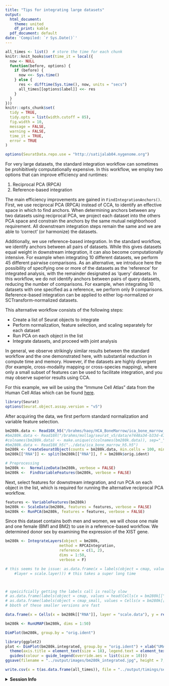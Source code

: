 ```yaml
---
title: "Tips for integrating large datasets"
output:
  html_document:
    theme: united
    df_print: kable
  pdf_document: default
date: 'Compiled: `r Sys.Date()`'
---
```


```r
all_times <- list()  # store the time for each chunk
knitr::knit_hooks$set(time_it = local({
  now <- NULL
  function(before, options) {
    if (before) {
      now <<- Sys.time()
    } else {
      res <- difftime(Sys.time(), now, units = "secs")
      all_times[[options$label]] <<- res
    }
  }
}))
knitr::opts_chunk$set(
  tidy = TRUE,
  tidy.opts = list(width.cutoff = 85),
  fig.width = 10,
  message = FALSE,
  warning = FALSE,
  time_it = TRUE,
  error = TRUE
)
```

```r
options(SeuratData.repo.use = "http://satijalab04.nygenome.org")
```

For very large datasets, the standard integration workflow can sometimes be prohibitively computationally expensive. In this workflow, we employ two options that can improve efficiency and runtimes:

1. Reciprocal PCA (RPCA)
2. Reference-based integration

The main efficiency improvements are gained in `FindIntegrationAnchors()`. First, we use reciprocal PCA (RPCA) instead of CCA, to identify an effective space in which to find anchors. When determining anchors between any two datasets using reciprocal PCA, we project each dataset into the others PCA space and constrain the anchors by the same mutual neighborhood requirement. All downstream integration steps remain the same and we are able to 'correct' (or harmonize) the datasets. 

Additionally, we use reference-based integration. In the standard workflow, we identify anchors between all pairs of datasets. While this gives datasets equal weight in downstream integration, it can also become computationally intensive. For example when integrating 10 different datasets, we perform 45 different pairwise comparisons. As an alternative, we introduce here the possibility of specifying one or more of the datasets as the 'reference' for integrated analysis, with the remainder designated as 'query' datasets. In this workflow, we do not identify anchors between pairs of query datasets, reducing the number of comparisons. For example, when integrating 10 datasets with one specified as a reference, we perform only 9 comparisons. Reference-based integration can be applied to either log-normalized or SCTransform-normalized datasets.

This alternative workflow consists of the following steps:

* Create a list of Seurat objects to integrate
* Perform normalization, feature selection, and scaling separately for each dataset
* Run PCA on each object in the list
* Integrate datasets, and proceed with joint analysis

In general, we observe strikingly similar results between the standard workflow and the one demonstrated here, with substantial reduction in compute time and memory. However, if the datasets are highly divergent (for example, cross-modality mapping or cross-species mapping), where only a small subset of features can be used to facilitate integration, and you may observe superior results using CCA.

For this example, we will be using the "Immune Cell Atlas" data from the Human Cell Atlas which can be found [here](https://data.humancellatlas.org/explore/projects?filter=%5B%7B%22facetName%22:%22organ%22,%22terms%22:%5B%22immune%20system%22%5D%7D%5D&catalog=dcp1). 

```r
library(Seurat)
options(Seurat.object.assay.version = "v5")
```

After acquiring the data, we first perform standard normalization and variable feature selection. 

```r

bm280k.data <- Read10X_h5("/brahms/haoy/HCA_BoneMarrow/ica_bone_marrow_h5.h5")
#bm280k.data <- Read10X("/brahms/mollag/seurat_v5/data/e7448a34-b33d-41de-b422-4c09bfeba96b.mtx/")
#colnames(bm280k.data) <- make.unique(c(colnames(bm280k.data)), sep="_")
#bm280k.data <- Read10X_h5("../data/ica_bone_marrow_h5.h5")
bm280k <- CreateSeuratObject(counts = bm280k.data, min.cells = 100, min.features = 500)
bm280k[["RNA"]] <- split(bm280k[["RNA"]], f = bm280k$orig.ident)

# Preprocessing
bm280k <-  NormalizeData(bm280k, verbose = FALSE)
bm280k <-  FindVariableFeatures(bm280k, verbose = FALSE)
```

Next, select features for downstream integration, and run PCA on each object in the list, which is required for running the alternative reciprocal PCA workflow.

```r
features <- VariableFeatures(bm280k)
bm280k <- ScaleData(bm280k, features = features, verbose = FALSE)
bm280k <- RunPCA(bm280k, features = features, verbose = FALSE)

```

Since this dataset contains both men and women, we will chose one male and one female (BM1 and BM2) to use in a reference-based workflow. We determined donor sex by examining the expression of the XIST gene. 

```r
bm280k <- IntegrateLayers(object = bm280k, 
                        method = RPCAIntegration,
                        reference = c(1, 2),
                        dims = 1:50,
                        verbose = F)

# this seems to be issue: as.data.frame(x = labels(object = cmap, values = Cells(x = object[[assay]], 
    #layer = scale.layer))) # this takes a super long time



# speicifcially getting the labels call is really slow 
# as.data.frame(labels(object = cmap, values = head(Cells(x = bm280k[["RNA"]], layer = "scale.data"))))
# as.data.frame(labels(object = cmap_small, values = Cells(x = bm280k[["RNA"]], layer = "scale.data")))
# bboth of these smaller versions are fast

data.frame(x = Cells(x = bm280k[["RNA"]], layer = "scale.data"), y = rep("scale.data", length(Cells(x = bm280k[["RNA"]], layer = "scale.data"))))
```


```r
bm280k <- RunUMAP(bm280k, dims = 1:50)
```

```r
DimPlot(bm280k, group.by = "orig.ident")
```

```r
library(ggplot2)
plot <- DimPlot(bm280k.integrated, group.by = "orig.ident") + xlab("UMAP 1") + ylab("UMAP 2") + 
  theme(axis.title = element_text(size = 18), legend.text = element_text(size = 18)) + 
  guides(colour = guide_legend(override.aes = list(size = 10)))
ggsave(filename = "../output/images/bm280k_integrated.jpg", height = 7, width = 12, plot = plot, quality = 50)
```

```r
write.csv(x = t(as.data.frame(all_times)), file = "../output/timings/seurat5_integration_large_datasets.csv")
```

<details>
  <summary>**Session Info**</summary>
```r
sessionInfo()
```
</details>
